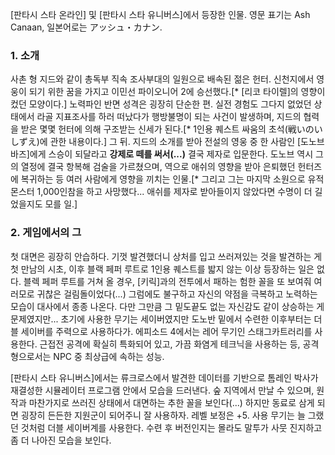 [판타시 스타 온라인] 및 [판타시 스타 유니버스]에서 등장한 인물.
영문 표기는 Ash Canaan, 일본어로는 アッシュ・カナン.
=== 1. 소개 ===
사촌 형 지드와 같이 총독부 직속 조사부대의 일원으로 배속된 젊은 헌터. 신천지에서 영웅이 되기 위한 꿈을 가지고 이민선 파이오니어 2에 승선했다.[* [리코 타이렐]의 영향이 컸던 모양이다.] 노력파인 반면 성격은 굉장히 단순한 편. 실전 경험도 그다지 없었던 상태에서 라골 지표조사를 하러 떠났다가 행방불명이 되는 사건이 발생하며, 지드의 협력을 받은 몇몇 헌터에 의해 구조받는 신세가 된다.[* 1인용 퀘스트 싸움의 초석(戦いのいしずえ)에 관한 내용이다.] 그 뒤. 지드의 소개를 받아 전설의 영웅 중 한 사람인 [도노브 바즈]에게 스승이 되달라고 '''강제로 떼를 써서(...)''' 결국 제자로 입문한다. 도노브 역시 그의 열정에 결국 항복해 검술을 가르쳤으며, 역으로 애쉬의 영향을 받아 은퇴했던 헌터즈에 복귀하는 등 여러 사람에게 영향을 끼치는 인물.[* 그리고 그는 마지막 소원으로 유적 몬스터 1,000인참을 하고 사망했다... 애쉬를 제자로 받아들이지 않았다면 수명이 더 길었을지도 모를 일.]

=== 2. 게임에서의 그 ===
첫 대면은 굉장히 안습하다. 기껏 발견했더니 상처를 입고 쓰러져있는 것을 발견하는 게 첫 만남의 시초, 이후 블랙 페퍼 루트로 1인용 퀘스트를 밟지 않는 이상 등장하는 일은 없다. 블렉 페퍼 루트를 거쳐 올 경우, [키릭]과의 전투에서 패하는 험한 꼴을 또 보여줘 여러모로 귀찮은 걸림돌이었다(...) 그럼에도 불구하고 자신의 약점을 극복하고 노력하는 모습이 대사에서 종종 나온다. 다만 그만큼 그 밑도끝도 없는 자신감도 같이 상승하는 게 문제였지만... 초기에 사용한 무기는 세이버였지만 도노반 밑에서 수련한 이후부터는 더블 세이버를 주력으로 사용하다가. 에피소드 4에서는 레어 무기인 스태그카트러리를 사용한다. 근접전 공격에 확실히 특화되어 있고, 가끔 화염게 테크닉을 사용하는 등, 공격형으로서는 NPC 중 최상급에 속하는 성능. 

[판타시 스타 유니버스]에서는 류크로스에서 발견한 데이터를 기반으로 톰레인 박사가 재결성한 시뮬레이터 프로그램 안에서 모습을 드러낸다. 숲 지역에서 만날 수 있으며, 원작과 마찬가지로 쓰러진 상태에서 대면하는 추한 꼴을 보인다(...) 하지만 동료로 삼게 되면 굉장히 든든한 지원군이 되어주니 잘 사용하자. 레벨 보정은 +5. 사용 무기는 늘 그랬던 것처럼 더블 세이버계를 사용한다. 수련 후 버전인지는 몰라도 말투가 사뭇 진지하고 좀 더 나아진 모습을 보인다.
